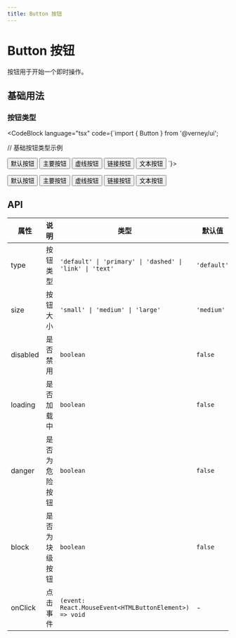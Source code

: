 ```yaml
---
title: Button 按钮
---
```




# Button 按钮

按钮用于开始一个即时操作。

## 基础用法

### 按钮类型

<CodeBlock
  language="tsx"
  code={`import { Button } from '@verney/ui';

// 基础按钮类型示例

<Button>默认按钮</Button>
<Button type="primary">主要按钮</Button>
<Button type="dashed">虚线按钮</Button>
<Button type="link">链接按钮</Button>
<Button type="text">文本按钮</Button>
`}>
<ShadowDOMWrapper>
  <div className="flex gap-2 flex-wrap">
    <Button>默认按钮</Button>
    <Button type="primary">主要按钮</Button>
    <Button type="dashed">虚线按钮</Button>
    <Button type="link">链接按钮</Button>
    <Button type="text">文本按钮</Button>
  </div>
</ShadowDOMWrapper>
</CodeBlock>

## API

| 属性     | 说明           | 类型                                                     | 默认值      |
| -------- | -------------- | -------------------------------------------------------- | ----------- |
| type     | 按钮类型       | `'default' \| 'primary' \| 'dashed' \| 'link' \| 'text'` | `'default'` |
| size     | 按钮大小       | `'small' \| 'medium' \| 'large'`                         | `'medium'`  |
| disabled | 是否禁用       | `boolean`                                                | `false`     |
| loading  | 是否加载中     | `boolean`                                                | `false`     |
| danger   | 是否为危险按钮 | `boolean`                                                | `false`     |
| block    | 是否为块级按钮 | `boolean`                                                | `false`     |
| onClick  | 点击事件       | `(event: React.MouseEvent<HTMLButtonElement>) => void`   | -           |
